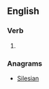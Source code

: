 ==English==

===Verb===
{{en-verb|salinises|salinising|salinised|salinised}}

# {{British}} {{alternative spelling of|[[salinize]]}}

===Anagrams===
* [[Silesian#English|Silesian]]